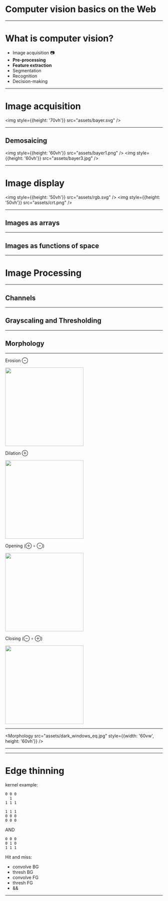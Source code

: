 

<Head>
  <title>Computer vision basics on the Web</title>
  <link href="https://fonts.googleapis.com/css?family=Roboto+Slab" rel="stylesheet" />
</Head>

# Computer&nbsp;vision basics on&nbsp;the&nbsp;Web

---

# What is computer vision?

- Image acquisition 📷
- **Pre-processing**
- **Feature extraction**
- Segmentation
- Recognition
- Decision-making

---

# Image acquisition

<img style={{height: '70vh'}} src="assets/bayer.svg" />

---

## Demosaicing

<img style={{height: '60vh'}} src="assets/bayer1.png" />
<img style={{height: '60vh'}} src="assets/bayer3.jpg" />

---

# Image display

<img style={{height: '50vh'}} src="assets/rgb.svg" />
<img style={{height: '50vh'}} src="assets/crt.png" />

---

## Images as arrays


<ImagesAsArrays src="assets/lenna_small.png" />

---

## Images as functions of space

<ImagesAsFunctions />

---

# Image Processing

---

## Channels

<Channels src="assets/lenna.png" />

---


## Grayscaling and Thresholding

<Grayscaling src="assets/dark_windows_eq.jpg" width={600} height={400} />

---

## Morphology

---

<div style={{display: 'grid', gridTemplateColumns: '1fr 1fr', gridColumnGap: '0.3em'}}>
  <div>
    <p>Erosion ⊖</p>
    <img src="assets/erosion.png" height="250" />
  </div>
  <div>
    <p>Dilation ⊕</p>
    <img src="assets/dilation.png" height="250" />
  </div>
  <div>
    <p>Opening (⊕ ∘ ⊖)</p>
    <img src="assets/opening.png" height="250" />
  </div>
  <div>
    <p>Closing (⊖ ∘ ⊕)</p>
    <img src="assets/closing.png" height="250" />
  </div>
</div>

---


<Morphology src="assets/dark_windows_eq.jpg" style={{width: '60vw', height: '60vh'}} />

---


<Convolution src="assets/lenna_small.png" baseWidth={384} baseHeight={384} />

---

# Edge thinning


kernel example:

```
0 0 0
  1  
1 1 1
```

```
1 1 1
0 0 0
0 0 0
```

AND

```
0 0 0
0 1 0
1 1 1
```

Hit and miss:
  - convolve BG 
  - thresh BG
  - convolve FG
  - thresh FG
  - &&

---

<Thinning src="assets/dark_windows_eq.jpg" baseWidth={384} baseHeight={384} />